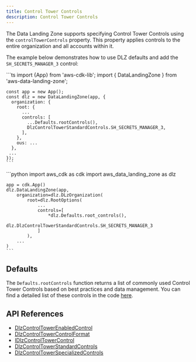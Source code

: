 ```yaml
---
title: Control Tower Controls
description: Control Tower Controls
---
```


The Data Landing Zone supports specifying Control Tower Controls using the `controlTowerControls` property. This property
applies controls to the entire organization and all accounts within it.

The example below demonstrates how to use DLZ defaults and add the `SH_SECRETS_MANAGER_3` control:

<DualCode>
  <Fragment slot="ts">
    ```ts
    import {App} from 'aws-cdk-lib';
    import { DataLandingZone } from 'aws-data-landing-zone';

    const app = new App();
    const dlz = new DataLandingZone(app, {
      organization: {
        root: {
          ...
          controls: [
            ...Defaults.rootControls(),
            DlzControlTowerStandardControls.SH_SECRETS_MANAGER_3,
          ],
        },
        ous: ...
      },
     ...
    });
    ```
  </Fragment>
  <Fragment slot="python">
    ```python
    import aws_cdk as cdk
    import aws_data_landing_zone as dlz

    app = cdk.App()
    dlz.DataLandingZone(app,
        organization=dlz.DLzOrganization(
            root=dlz.RootOptions(
                ...
                controls=[
                    *dlz.Defaults.root_controls(),
                    dlz.DlzControlTowerStandardControls.SH_SECRETS_MANAGER_3
                ]
            ),
        ...
    )
    ```
  </Fragment>
</DualCode>

## Defaults

The `Defaults.rootControls` function returns a list of commonly used Control Tower Controls based on best practices
and data management. You can find a detailed list of these controls in the code
[here](https://github.com/DataChefHQ/aws-data-landing-zone/blob/dfe6f6d7ea991aa37976fae41b9ab38c81a2748a/src/defaults.ts#L143).

## API References
- [DlzControlTowerEnabledControl](/reference/api/#dlzcontroltowerenabledcontrol)
- [DlzControlTowerControlFormat](/reference/api/#dlzcontroltowercontrolformat)
- [IDlzControlTowerControl](/reference/api/#idlzcontroltowercontrol)
- [DlzControlTowerStandardControls](/reference/api/#dlzcontroltowerstandardcontrols)
- [DlzControlTowerSpecializedControls](/reference/api/#dlzcontroltowerspecializedcontrols)

